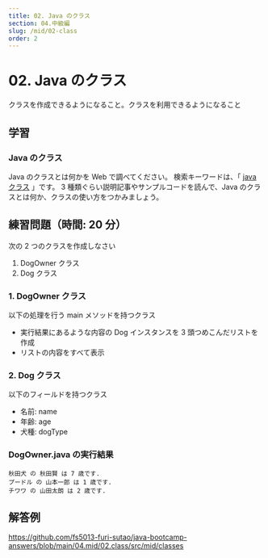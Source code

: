 ```yaml
---
title: 02. Java のクラス
section: 04.中級編
slug: /mid/02-class
order: 2
---
```


# 02. Java のクラス

<p class="goal">
  クラスを作成できるようになること。クラスを利用できるようになること
</p>

## 学習

### Java のクラス

Java のクラスとは何かを Web で調べてください。
検索キーワードは、「 [java クラス](https://www.google.com/search?q=java+クラス) 」です。
3 種類ぐらい説明記事やサンプルコードを読んで、Java のクラスとは何か、クラスの使い方をつかみましょう。

## 練習問題（時間: 20 分）

次の 2 つのクラスを作成しなさい

1. DogOwner クラス
2. Dog クラス

### 1. DogOwner クラス

以下の処理を行う main メソッドを持つクラス

- 実行結果にあるような内容の Dog インスタンスを 3 頭つめこんだリストを作成
- リストの内容をすべて表示

### 2. Dog クラス

以下のフィールドを持つクラス

- 名前: name
- 年齢: age
- 犬種: dogType

### DogOwner.java の実行結果

```console
秋田犬 の 秋田賢 は 7 歳です.
プードル の 山本一郎 は 1 歳です.
チワワ の 山田太朗 は 2 歳です.
```

## 解答例

https://github.com/fs5013-furi-sutao/java-bootcamp-answers/blob/main/04.mid/02.class/src/mid/classes
